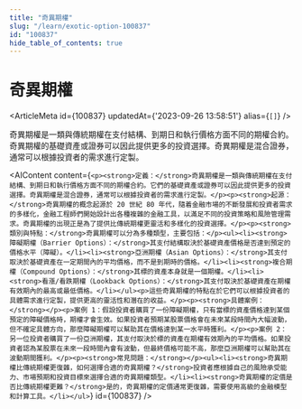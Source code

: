 ```yaml
---
title: "奇異期權"
slug: "/learn/exotic-option-100837"
id: "100837"
hide_table_of_contents: true
---
```



# 奇異期權

<ArticleMeta id={100837} updatedAt={'2023-09-26 13:58:51'} alias={`[]`} />
<div className='border-solid border-b border-t-0 my-4 border-[var(--ifm-color-gray-300)]' />

奇異期權是一類與傳統期權在支付結構、到期日和執行價格方面不同的期權合約。奇異期權的基礎資產或證券可以因此提供更多的投資選擇。奇異期權是混合證券，通常可以根據投資者的需求進行定製。

<AIContent content={`<p><strong>定義：</strong>奇異期權是一類與傳統期權在支付結構、到期日和執行價格方面不同的期權合約。它們的基礎資產或證券可以因此提供更多的投資選擇。奇異期權是混合證券，通常可以根據投資者的需求進行定製。</p><p><strong>起源：</strong>奇異期權的概念起源於 20 世紀 80 年代，隨着金融市場的不斷發展和投資者需求的多樣化，金融工程師們開始設計出各種複雜的金融工具，以滿足不同的投資策略和風險管理需求。奇異期權的出現正是為了提供比傳統期權更靈活和多樣化的投資選擇。</p><p><strong>類別與特點：</strong>奇異期權可以分為多種類型，主要包括：</p><ul><li><strong>障礙期權（Barrier Options）：</strong>其支付結構取決於基礎資產價格是否達到預定的價格水平（障礙）。</li><li><strong>亞洲期權（Asian Options）：</strong>其支付取決於基礎資產在一定期間內的平均價格，而不是到期時的價格。</li><li><strong>複合期權（Compound Options）：</strong>其標的資產本身就是一個期權。</li><li><strong>看漲/看跌期權（Lookback Options）：</strong>其支付取決於基礎資產在期權有效期內的最高或最低價格。</li></ul><p>這些奇異期權的特點在於它們可以根據投資者的具體需求進行定製，提供更高的靈活性和潛在的收益。</p><p><strong>具體案例：</strong></p><p>案例 1：假設投資者購買了一份障礙期權，只有當標的資產價格達到某個預定的障礙價格時，期權才會生效。如果投資者預期某股票價格會在未來某段時間內大幅波動，但不確定具體方向，那麼障礙期權可以幫助其在價格達到某一水平時獲利。</p><p>案例 2：另一位投資者購買了一份亞洲期權，其支付取決於標的資產在期權有效期內的平均價格。如果投資者認為某股票在未來一段時間內會有波動，但最終價格可能不高，那麼亞洲期權可以幫助其在波動期間獲利。</p><p><strong>常見問題：</strong></p><ul><li><strong>奇異期權比傳統期權更復雜，如何選擇合適的奇異期權？</strong>投資者應根據自己的風險承受能力、市場預期和投資目標來選擇合適的奇異期權類型。</li><li><strong>奇異期權的定價是否比傳統期權更難？</strong>是的，奇異期權的定價通常更復雜，需要使用高級的金融模型和計算工具。</li></ul>`} id={100837} />
